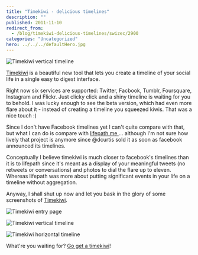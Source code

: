 ```yaml
---
title: "Timekiwi - delicious timelines"
description: ""
published: 2011-11-10
redirect_from:
  - /blog/timekiwi-delicious-timelines/swizec/2900
categories: "Uncategorized"
hero: ../../../defaultHero.jpg
---
```


![Timekiwi vertical timeline](https://swizec.com/wp-content/uploads/2011/11/Screen-Shot-2011-11-10-at-12.23.46-PM-240x300.png)

[Timekiwi](http://timekiwi.com/) is a beautiful new tool that lets you create a timeline of your social life in a single easy to digest interface.

Right now six services are supported: Twitter, Facbook, Tumblr, Foursquare, Instagram and Flickr. Just clicky click and a shiny timeline is waiting for you to behold. I was lucky enough to see the beta version, which had even more flare about it - instead of creating a timeline you squeezed kiwis. That was a nice touch :)

Since I don't have Facebook timelines yet I can't quite compare with that, but what I can do is compare with [lifepath.me ](https://swizec.com/blog/lifepathme-is-the-shiniest-web-thing/)... although I'm not sure how lively that project is anymore since @dcurtis sold it as soon as facebook announced its timelines.

Conceptually I believe timekiwi is much closer to facebook's timelines than it is to lifepath since it's meant as a display of your meaningful tweets (no retweets or conversations) and photos to dial the flare up to eleven. Whereas lifepath was more about putting significant events in your life on a timeline without aggregation.

Anyway, I shall shut up now and let you bask in the glory of some screenshots of [Timekiwi](http://timekiwi.com/).

![Timekiwi entry page](https://swizec.com/wp-content/uploads/2011/11/Screen-Shot-2011-11-10-at-12.22.54-PM-1024x698.png)

![Timekiwi vertical timeline](https://swizec.com/wp-content/uploads/2011/11/Screen-Shot-2011-11-10-at-12.23.46-PM.png)

![Timekiwi horizontal timeline](https://swizec.com/wp-content/uploads/2011/11/Screen-Shot-2011-11-10-at-12.24.26-PM-1024x567.png)

What're you waiting for? [Go get a timekiwi](http://timekiwi.com)!